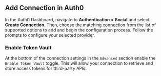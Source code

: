 ## Add Connection in Auth0

In the Auth0 Dashboard, navigate to **Authentication > Social** and select **Create Connection**. Then, choose the matching connection from the list of supported options to add and begin the configuration process. Follow the prompts to configure your selected provider.

### Enable Token Vault

At the bottom of the connection settings in the `Advanced` section enable the `Enable Token Vault` toggle. This will allow your connection to retrieve and store access tokens for third-party APIs.
